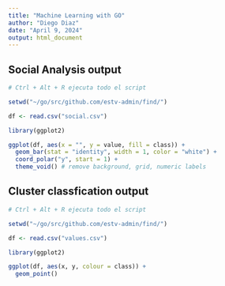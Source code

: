 ```yaml
---
title: "Machine Learning with GO"
author: "Diego Diaz"
date: "April 9, 2024"
output: html_document
---
```


## Social Analysis output

```r
# Ctrl + Alt + R ejecuta todo el script

setwd("~/go/src/github.com/estv-admin/find/")

df <- read.csv("social.csv")

library(ggplot2)

ggplot(df, aes(x = "", y = value, fill = class)) +
  geom_bar(stat = "identity", width = 1, color = "white") +
  coord_polar("y", start = 1) +
  theme_void() # remove background, grid, numeric labels

```

## Cluster classfication output

```r
# Ctrl + Alt + R ejecuta todo el script

setwd("~/go/src/github.com/estv-admin/find/")

df <- read.csv("values.csv")

library(ggplot2)

ggplot(df, aes(x, y, colour = class)) +
  geom_point()

```
